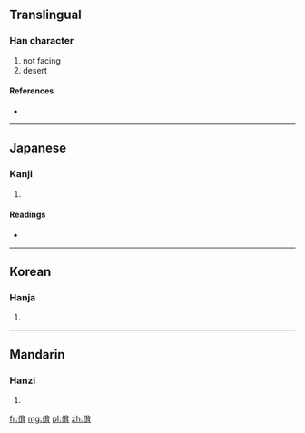 ==Translingual==

===Han character===
{{Han char|rn=9|rad=人|as=09|sn=11|four=2122<sub>7</sub>|canj=人中心月 (OLPB)}}

# not facing
# desert

====References====
* {{Han ref|kx=0111.010|dkj=00865|dj=0237.020|hdz=10188.140|uh=505D|ud=20573|bh=D453|bd=54355}}

----

==Japanese==

===Kanji===
{{ja-kanji|grade=|rs=人09}}

# {{defn|Japanese|sort=人09}}

====Readings====
* {{ja-readings|on=[[はい]] (hai), [[ばい]] (bai)|kun=[[すてる]] (suteru), [[そむく]] (somuku)}}

----

==Korean==

===Hanja===
{{ko-hanja|hangeul=배|rv=bae|mr=pae}}

# {{defn|Korean|sort=人09}}

----

==Mandarin==

===Hanzi===
{{cmn-hanzi|pin=[[bèi]] ([[bei4]])|wg=pei<sup>4</sup>}}

# {{defn|Mandarin|sort=人09}}

[[fr:偝]]
[[mg:偝]]
[[pl:偝]]
[[zh:偝]]
